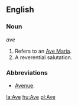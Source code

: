 ==English==
===Noun===
''ave''
#Refers to an [[Ave Maria]].
#A reverential salutation.

===Abbreviations===
* [[Avenue]].

[[la:Ave]]
[[hu:Ave]]
[[pl:Ave]]